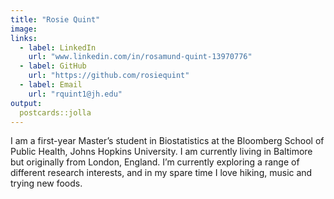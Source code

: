 ```yaml
---
title: "Rosie Quint"
image: 
links:
  - label: LinkedIn
    url: "www.linkedin.com/in/rosamund-quint-13970776"
  - label: GitHub
    url: "https://github.com/rosiequint"
  - label: Email
    url: "rquint1@jh.edu"
output:
  postcards::jolla
---
```

 
I am a first-year Master's student in Biostatistics at the Bloomberg School of Public Health, Johns Hopkins University. I am currently living in Baltimore but originally from London, England. I'm currently exploring a range of different research interests, and in my spare time I love hiking, music and trying new foods.
